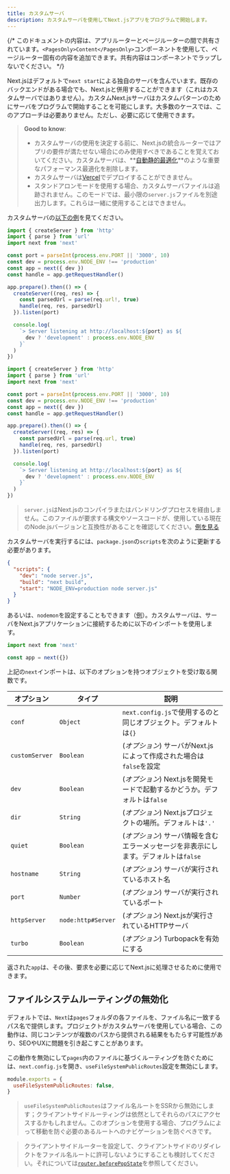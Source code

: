 ```yaml
---
title: カスタムサーバ
description: カスタムサーバを使用してNext.jsアプリをプログラムで開始します。
---
```


{/* このドキュメントの内容は、アプリルーターとページルーターの間で共有されています。`<PagesOnly>Content</PagesOnly>`コンポーネントを使用して、ページルーター固有の内容を追加できます。共有内容はコンポーネントでラップしないでください。 */}

Next.jsはデフォルトで`next start`による独自のサーバを含んでいます。既存のバックエンドがある場合でも、Next.jsと併用することができます（これはカスタムサーバではありません）。カスタムNext.jsサーバはカスタムパターンのためにサーバをプログラムで開始することを可能にします。大多数のケースでは、このアプローチは必要ありません。ただし、必要に応じて使用できます。

> **Good to know**:
>
> - カスタムサーバの使用を決定する前に、Next.jsの統合ルーターではアプリの要件が満たせない場合にのみ使用すべきであることを覚えておいてください。カスタムサーバは、**[自動静的最適化](/docs/pages/building-your-application/rendering/automatic-static-optimization)**のような重要なパフォーマンス最適化を削除します。
> - カスタムサーバは[Vercel](https://vercel.com/frameworks/nextjs)でデプロイすることができません。
> - スタンドアロンモードを使用する場合、カスタムサーバファイルは追跡されません。このモードでは、最小限の`server.js`ファイルを別途出力します。これらは一緒に使用することはできません。

カスタムサーバの[以下の例](https://github.com/vercel/next.js/tree/canary/examples/custom-server)を見てください。

```ts filename="server.ts" switcher
import { createServer } from 'http'
import { parse } from 'url'
import next from 'next'

const port = parseInt(process.env.PORT || '3000', 10)
const dev = process.env.NODE_ENV !== 'production'
const app = next({ dev })
const handle = app.getRequestHandler()

app.prepare().then(() => {
  createServer((req, res) => {
    const parsedUrl = parse(req.url!, true)
    handle(req, res, parsedUrl)
  }).listen(port)

  console.log(
    `> Server listening at http://localhost:${port} as ${
      dev ? 'development' : process.env.NODE_ENV
    }`
  )
})
```

```js filename="server.js" switcher
import { createServer } from 'http'
import { parse } from 'url'
import next from 'next'

const port = parseInt(process.env.PORT || '3000', 10)
const dev = process.env.NODE_ENV !== 'production'
const app = next({ dev })
const handle = app.getRequestHandler()

app.prepare().then(() => {
  createServer((req, res) => {
    const parsedUrl = parse(req.url, true)
    handle(req, res, parsedUrl)
  }).listen(port)

  console.log(
    `> Server listening at http://localhost:${port} as ${
      dev ? 'development' : process.env.NODE_ENV
    }`
  )
})
```

> `server.js`はNext.jsのコンパイラまたはバンドリングプロセスを経由しません。このファイルが要求する構文やソースコードが、使用している現在のNode.jsバージョンと互換性があることを確認してください。[例を見る](https://github.com/vercel/next.js/tree/canary/examples/custom-server)

カスタムサーバを実行するには、`package.json`の`scripts`を次のように更新する必要があります。

```json filename="package.json"
{
  "scripts": {
    "dev": "node server.js",
    "build": "next build",
    "start": "NODE_ENV=production node server.js"
  }
}
```

あるいは、`nodemon`を設定することもできます（[例](https://github.com/vercel/next.js/tree/canary/examples/custom-server)）。カスタムサーバは、サーバをNext.jsアプリケーションに接続するために以下のインポートを使用します。

```js
import next from 'next'

const app = next({})
```

上記の`next`インポートは、以下のオプションを持つオブジェクトを受け取る関数です。

| オプション         | タイプ               | 説明                                                                             |
| -------------- | ------------------ | -------------------------------------------------------------------------------- |
| `conf`         | `Object`           | `next.config.js`で使用するのと同じオブジェクト。デフォルトは`{}`                |
| `customServer` | `Boolean`          | (_オプション_) サーバがNext.jsによって作成された場合は`false`を設定          |
| `dev`          | `Boolean`          | (_オプション_) Next.jsを開発モードで起動するかどうか。デフォルトは`false`           |
| `dir`          | `String`           | (_オプション_) Next.jsプロジェクトの場所。デフォルトは`'.'`                     |
| `quiet`        | `Boolean`          | (_オプション_) サーバ情報を含むエラーメッセージを非表示にします。デフォルトは`false` |
| `hostname`     | `String`           | (_オプション_) サーバが実行されているホスト名                                    |
| `port`         | `Number`           | (_オプション_) サーバが実行されているポート                                      |
| `httpServer`   | `node:http#Server` | (_オプション_) Next.jsが実行されているHTTPサーバ                                 |
| `turbo`        | `Boolean`          | (_オプション_) Turbopackを有効にする                                               |

返された`app`は、その後、要求を必要に応じてNext.jsに処理させるために使用できます。

<PagesOnly>

## ファイルシステムルーティングの無効化

デフォルトでは、`Next`は`pages`フォルダの各ファイルを、ファイル名に一致するパス名で提供します。プロジェクトがカスタムサーバを使用している場合、この動作は、同じコンテンツが複数のパスから提供される結果をもたらす可能性があり、SEOやUXに問題を引き起こすことがあります。

この動作を無効にして`pages`内のファイルに基づくルーティングを防ぐためには、`next.config.js`を開き、`useFileSystemPublicRoutes`設定を無効にします。

```js filename="next.config.js"
module.exports = {
  useFileSystemPublicRoutes: false,
}
```

> `useFileSystemPublicRoutes`はファイル名ルートをSSRから無効にします；クライアントサイドルーティングは依然としてそれらのパスにアクセスするかもしれません。このオプションを使用する場合、プログラムによって移動を防ぐ必要のあるルートへのナビゲーションを防ぐべきです。

> クライアントサイドルーターを設定して、クライアントサイドのリダイレクトをファイル名ルートに許可しないようにすることも検討してください。それについては[`router.beforePopState`](/docs/pages/api-reference/functions/use-router#routerbeforepopstate)を参照してください。

</PagesOnly>